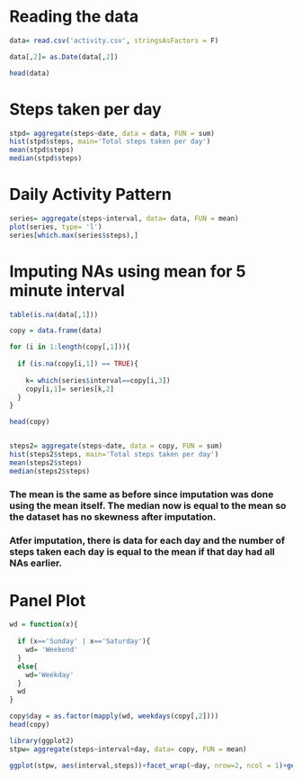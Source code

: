 
# Reading the data


```{r}
data= read.csv('activity.csv', stringsAsFactors = F)

data[,2]= as.Date(data[,2])

head(data)
```

# Steps taken per day

```{r}
stpd= aggregate(steps~date, data = data, FUN = sum)
hist(stpd$steps, main='Total steps taken per day')
mean(stpd$steps)
median(stpd$steps)

```

# Daily Activity Pattern
```{r}
series= aggregate(steps~interval, data= data, FUN = mean)
plot(series, type= 'l')
series[which.max(series$steps),]

```


# Imputing NAs using mean for 5 minute interval

```{r}

table(is.na(data[,1]))

copy = data.frame(data)

for (i in 1:length(copy[,1])){
  
  if (is.na(copy[i,1]) == TRUE){
     
    k= which(series$interval==copy[i,3])
    copy[i,1]= series[k,2]
  }
}

head(copy)


steps2= aggregate(steps~date, data = copy, FUN = sum)
hist(steps2$steps, main='Total steps taken per day')
mean(steps2$steps)
median(steps2$steps)

```
### The mean is the same as before since imputation was done using the mean itself. The median now is equal to the mean so the dataset has no skewness after imputation.

### Atfer imputation, there is data for each day and the number of steps taken each day is equal to the mean if that day had all NAs earlier.


# Panel Plot

```{r}
wd = function(x){
  
  if (x=='Sunday' | x=='Saturday'){
    wd= 'Weekend'
  }
  else{
    wd='Weekday'
  }
  wd
}

copy$day = as.factor(mapply(wd, weekdays(copy[,2])))
head(copy)

library(ggplot2)
stpw= aggregate(steps~interval+day, data= copy, FUN = mean)

ggplot(stpw, aes(interval,steps))+facet_wrap(~day, nrow=2, ncol = 1)+geom_line(color='red', size=1)


```

